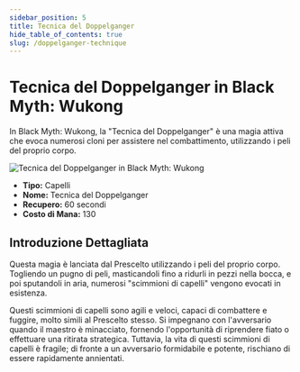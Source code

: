 ```yaml
---
sidebar_position: 5
title: Tecnica del Doppelganger
hide_table_of_contents: true
slug: /doppelganger-technique
---
```


# Tecnica del Doppelganger in Black Myth: Wukong

In Black Myth: Wukong, la "Tecnica del Doppelganger" è una magia attiva che evoca numerosi cloni per assistere nel combattimento, utilizzando i peli del proprio corpo.

<img
    src="https://image.informedainews.com/fss.gif"
    alt="Tecnica del Doppelganger in Black Myth: Wukong"
/>

- **Tipo:** Capelli
- **Nome:** Tecnica del Doppelganger
- **Recupero:** 60 secondi
- **Costo di Mana:** 130

## Introduzione Dettagliata

Questa magia è lanciata dal Prescelto utilizzando i peli del proprio corpo. Togliendo un pugno di peli, masticandoli fino a ridurli in pezzi nella bocca, e poi sputandoli in aria, numerosi "scimmioni di capelli" vengono evocati in esistenza.

Questi scimmioni di capelli sono agili e veloci, capaci di combattere e fuggire, molto simili al Prescelto stesso. Si impegnano con l'avversario quando il maestro è minacciato, fornendo l'opportunità di riprendere fiato o effettuare una ritirata strategica. Tuttavia, la vita di questi scimmioni di capelli è fragile; di fronte a un avversario formidabile e potente, rischiano di essere rapidamente annientati.